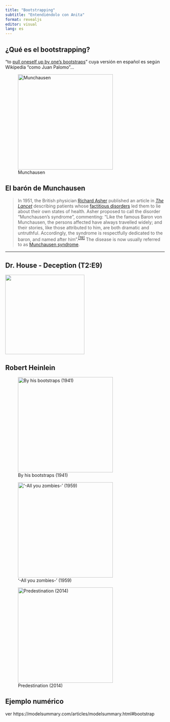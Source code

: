 ```yaml
---
title: "Bootstrapping"
subtitle: "Entendiéndolo con Anita"
format: revealjs
editor: visual
lang: es
---
```


## ¿Qué es el bootstrapping?

"to [pull oneself up by one's bootstraps](https://en.wiktionary.org/wiki/pull_oneself_up_by_one%27s_bootstraps "wikt:pull oneself up by one's bootstraps")" cuya versión en español es según Wikipedia "como Juan Palomo"...

![Munchausen](images/munchausen.png){width="300"}

## El barón de Munchausen

> In 1951, the British physician [Richard Asher](https://en.wikipedia.org/wiki/Richard_Asher "Richard Asher") published an article in [*The Lancet*](https://en.wikipedia.org/wiki/The_Lancet "The Lancet") describing patients whose [factitious disorders](https://en.wikipedia.org/wiki/Factitious_disorder "Factitious disorder") led them to lie about their own states of health. Asher proposed to call the disorder "Munchausen's syndrome", commenting: "Like the famous Baron von Munchausen, the persons affected have always travelled widely; and their stories, like those attributed to him, are both dramatic and untruthful. Accordingly, the syndrome is respectfully dedicated to the baron, and named after him".^[\[19\]](https://en.wikipedia.org/wiki/Baron_Munchausen#cite_note-FOOTNOTEOlry200254-20)^ The disease is now usually referred to as [Munchausen syndrome](https://en.wikipedia.org/wiki/Munchausen_syndrome "Munchausen syndrome").

------------------------------------------------------------------------

## Dr. House - Deception (T2:E9)

![](images/drhouse.png){width="250"}

## Robert Heinlein

::: {#fig-heinlein layout-ncol="3"}
![By his bootstraps (1941)](images/bootstraps.png){width=300}

!['-All you zombies-' (1959)](images/zombies.png){width=300}

![Predestination (2014)](images/predestination.png){width=300}
:::

## Ejemplo numérico
ver https://modelsummary.com/articles/modelsummary.html#bootstrap
